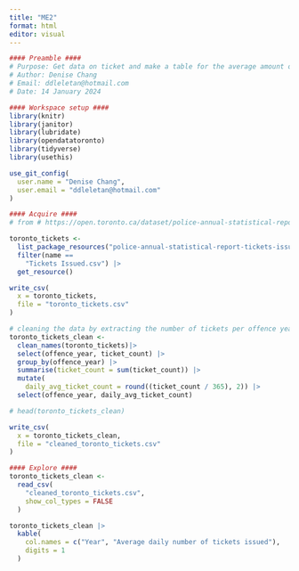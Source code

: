 ```yaml
---
title: "ME2"
format: html
editor: visual
---
```


```r
#### Preamble ####
# Purpose: Get data on ticket and make a table for the average amount of tickets issued per day from 2014 to 2022
# Author: Denise Chang
# Email: ddleletan@hotmail.com
# Date: 14 January 2024

#### Workspace setup ####
library(knitr)
library(janitor)
library(lubridate)
library(opendatatoronto)
library(tidyverse)
library(usethis)

use_git_config(
  user.name = "Denise Chang",
  user.email = "ddleletan@hotmail.com"
)
```

```r
#### Acquire ####
# from # https://open.toronto.ca/dataset/police-annual-statistical-report-tickets-issued/

toronto_tickets <-
  list_package_resources("police-annual-statistical-report-tickets-issued") |>
  filter(name == 
    "Tickets Issued.csv") |>
  get_resource()

write_csv(
  x = toronto_tickets,
  file = "toronto_tickets.csv"
)

# cleaning the data by extracting the number of tickets per offence year
toronto_tickets_clean <-
  clean_names(toronto_tickets)|>
  select(offence_year, ticket_count) |>
  group_by(offence_year) |>
  summarise(ticket_count = sum(ticket_count)) |>
  mutate(
    daily_avg_ticket_count = round((ticket_count / 365), 2)) |> 
  select(offence_year, daily_avg_ticket_count)

# head(toronto_tickets_clean)

write_csv(
  x = toronto_tickets_clean,
  file = "cleaned_toronto_tickets.csv"
)
```

```r
#### Explore ####
toronto_tickets_clean <-
  read_csv(
    "cleaned_toronto_tickets.csv",
    show_col_types = FALSE
  )

toronto_tickets_clean |>
  kable(
    col.names = c("Year", "Average daily number of tickets issued"),
    digits = 1
  )
```
